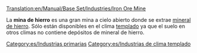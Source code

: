 [[Translation:en/Manual/Base Set/Industries/Iron Ore Mine]]

{{es/Industrias| nombre=Mina de hierro
| imagen=Ironoremine.png
| climas=[[es/Manual/Clima|Templado]]
| acepta=Nada
| produce=[[es/Manual/Base Set/Cargos/Mineral de hierro|Mineral de hierro]]
| notas=
}}
La '''mina de hierro''' es una gran mina a cielo abierto donde se extrae [[es/mineral de hierro|mineral de hierro]]. Sólo están disponibles en el clima [[es/templado|templado]] ya que el suelo en otros climas no contiene depósitos de mineral de hierro.


[[Category:es/Industrias primarias]]
[[Category:es/Industrias de clima templado]]